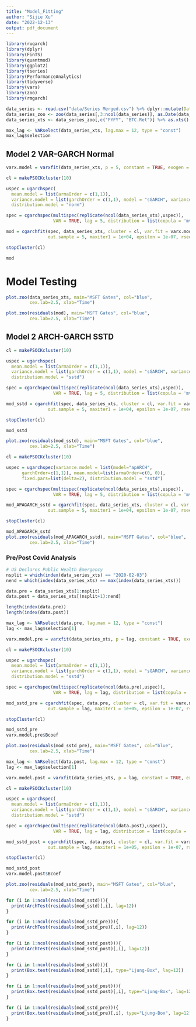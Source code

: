 ```yaml
---
title: "Model_Fitting"
author: "Sijie Xu"
date: "2022-12-13"
output: pdf_document
---
```


```r
library(rugarch)
library(dplyr)
library(FinTS)
library(quantmod)
library(ggplot2)
library(tseries)
library(PerformanceAnalytics)
library(tidyverse)
library(vars)
library(zoo)
library(rmgarch)

data_series <- read.csv("data/Series Merged.csv") %>% dplyr::mutate(Date = as.Date(Date)) %>% na.omit()
data_series_zoo <- zoo(data_series[,3:ncol(data_series)], as.Date(data_series$Date))
data_series_xts <- data_series_zoo[,c("FYFY", "BTC.Ret")] %>% as.xts()

max_lag <- VARselect(data_series_xts, lag.max = 12, type = "const")
max_lag$selection
```


## Model 2 VAR-GARCH Normal

```r

varx.model = varxfit(data_series_xts, p = 5, constant = TRUE, exogen = NULL)

cl = makePSOCKcluster(10)

uspec = ugarchspec(
  mean.model = list(armaOrder = c(1,1)),
  variance.model = list(garchOrder = c(1,1), model = "sGARCH", variance.targeting=FALSE),
  distribution.model = "norm")

spec = cgarchspec(multispec(replicate(ncol(data_series_xts),uspec)), 
                  VAR = TRUE, lag = 5, distribution = list(copula = 'mvnorm'))

mod = cgarchfit(spec, data_series_xts, cluster = cl, var.fit = varx.model, 
                out.sample = 5, maxiter1 = 1e+04, epsilon = 1e-07, rseed = 66)

stopCluster(cl)

mod
```

# Model Testing 

```r
plot.zoo(data_series_xts, main="MSFT Gates", col="blue", 
         cex.lab=2.5, xlab="Time")

plot.zoo(residuals(mod), main="MSFT Gates", col="blue", 
         cex.lab=2.5, xlab="Time")
```
## Model 2 ARCH-GARCH SSTD

```r

cl = makePSOCKcluster(10)

uspec = ugarchspec(
  mean.model = list(armaOrder = c(1,1)),
  variance.model = list(garchOrder = c(1,1), model = "sGARCH", variance.targeting=FALSE),
  distribution.model = "sstd")

spec = cgarchspec(multispec(replicate(ncol(data_series_xts),uspec)), 
                  VAR = TRUE, lag = 5, distribution = list(copula = 'mvnorm'))

mod_sstd = cgarchfit(spec, data_series_xts, cluster = cl, var.fit = varx.model, 
                out.sample = 5, maxiter1 = 1e+04, epsilon = 1e-07, rseed = 66)

stopCluster(cl)

mod_sstd
```

```r
plot.zoo(residuals(mod_sstd), main="MSFT Gates", col="blue", 
         cex.lab=2.5, xlab="Time")
```


```r
cl = makePSOCKcluster(10)

uspec = ugarchspec(variance.model = list(model="apARCH", 
      garchOrder=c(1,1)), mean.model=list(armaOrder=c(0, 0)),
      fixed.pars=list(delta=2), distribution.model = "sstd")

spec = cgarchspec(multispec(replicate(ncol(data_series_xts),uspec)), 
                  VAR = TRUE, lag = 5, distribution = list(copula = 'mvnorm'))

mod_APAGARCH_sstd = cgarchfit(spec, data_series_xts, cluster = cl, var.fit = varx.model, 
                out.sample = 5, maxiter1 = 1e+04, epsilon = 1e-07, rseed = 66)

stopCluster(cl)

mod_APAGARCH_sstd
plot.zoo(residuals(mod_APAGARCH_sstd), main="MSFT Gates", col="blue", 
         cex.lab=2.5, xlab="Time")
```

### Pre/Post Covid Analysis

```r

# US Declares Public Health Emergency
nsplit = which(index(data_series_xts) == "2020-02-03")
nend = which(index(data_series_xts) == max(index(data_series_xts)))

data.pre = data_series_xts[1:nsplit]
data.post = data_series_xts[(nsplit+1):nend]

length(index(data.pre))
length(index(data.post))

```

```r

max_lag <- VARselect(data.pre, lag.max = 12, type = "const")
lag <- max_lag$selection[1]

varx.model.pre = varxfit(data_series_xts, p = lag, constant = TRUE, exogen = NULL)

cl = makePSOCKcluster(10)

uspec = ugarchspec(
  mean.model = list(armaOrder = c(1,1)),
  variance.model = list(garchOrder = c(1,1), model = "sGARCH", variance.targeting=FALSE),
  distribution.model = "sstd")

spec = cgarchspec(multispec(replicate(ncol(data.pre),uspec)), 
                  VAR = TRUE, lag = lag, distribution = list(copula = 'mvnorm'))

mod_sstd_pre = cgarchfit(spec, data.pre, cluster = cl, var.fit = varx.model.pre, 
                out.sample = lag, maxiter1 = 1e+05, epsilon = 1e-07, rseed = 66)

stopCluster(cl)

mod_sstd_pre
varx.model.pre$Bcoef

plot.zoo(residuals(mod_sstd_pre), main="MSFT Gates", col="blue", 
         cex.lab=2.5, xlab="Time")
```

```r

max_lag <- VARselect(data.post, lag.max = 12, type = "const")
lag <- max_lag$selection[1]

varx.model.post = varxfit(data_series_xts, p = lag, constant = TRUE, exogen = NULL)

cl = makePSOCKcluster(10)

uspec = ugarchspec(
  mean.model = list(armaOrder = c(1,1)),
  variance.model = list(garchOrder = c(1,1), model = "sGARCH", variance.targeting=FALSE),
  distribution.model = "sstd")

spec = cgarchspec(multispec(replicate(ncol(data.post),uspec)), 
                  VAR = TRUE, lag = lag, distribution = list(copula = 'mvnorm'))

mod_sstd_post = cgarchfit(spec, data.post, cluster = cl, var.fit = varx.model.post, 
                out.sample = lag, maxiter1 = 1e+05, epsilon = 1e-07, rseed = 100)

stopCluster(cl)

mod_sstd_post
varx.model.post$Bcoef

plot.zoo(residuals(mod_sstd_post), main="MSFT Gates", col="blue", 
         cex.lab=2.5, xlab="Time")
```

```r
for (i in 1:ncol(residuals(mod_sstd))){
  print(ArchTest(residuals(mod_sstd)[,i], lag=12))
}

for (i in 1:ncol(residuals(mod_sstd_pre))){
  print(ArchTest(residuals(mod_sstd_pre)[,i], lag=12))
}

for (i in 1:ncol(residuals(mod_sstd_post))){
  print(ArchTest(residuals(mod_sstd_post)[,i], lag=12))
}
```

```r
for (i in 1:ncol(residuals(mod_sstd))){
  print(Box.test(residuals(mod_sstd)[,i], type="Ljung-Box", lag=12))
}

for (i in 1:ncol(residuals(mod_sstd_post))){
  print(Box.test(residuals(mod_sstd_post)[,i], type="Ljung-Box", lag=12))
}

for (i in 1:ncol(residuals(mod_sstd_pre))){
  print(Box.test(residuals(mod_sstd_pre)[,i], type="Ljung-Box", lag=12))
}
```

